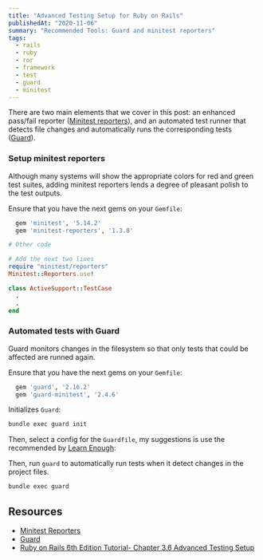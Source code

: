 ```yaml
---
title: "Advanced Testing Setup for Ruby on Rails"
publishedAt: "2020-11-06"
summary: "Recommended Tools: Guard and minitest reporters"
tags:
  - rails
  - ruby
  - ror
  - framework
  - test
  - guard
  - minitest
---
```


There are two main elements that we cover in this post: an enhanced pass/fail reporter ([Minitest reporters](#setup-minitest-reporters)), and an automated test runner that detects file changes and automatically runs the corresponding tests ([Guard](#automated-tests-with-guard)).

### Setup minitest reporters

Although many systems will show the appropriate colors for red and green test suites, adding minitest reporters lends a degree of pleasant polish to the test outputs.

Ensure that you have the next gems on your `Gemfile`:

```ruby
  gem 'minitest', '5.14.2'
  gem 'minitest-reporters', '1.3.8'
```

```ruby:test/test_helper.rb
# Other code

# Add the next two lines
require "minitest/reporters"
Minitest::Reporters.use!

class ActiveSupport::TestCase
  .
  .
end
```

### Automated tests with Guard

Guard monitors changes in the filesystem so that only tests that could be affected are runned again.

Ensure that you have the next gems on your `Gemfile`:

```ruby
  gem 'guard', '2.16.2'
  gem 'guard-minitest', '2.4.6'
```

Initializes `Guard`:

```bash
bundle exec guard init
```

Then, select a config for the `Guardfile`, my suggestions is use the recommended by [Learn Enough](https://github.com/mhartl/sample_app_6th_ed/blob/master/Guardfile):

Then, run `guard` to automatically run tests when it detect changes in the project files.

```bash
bundle exec guard
```

## Resources

- [Minitest Reporters](https://github.com/kern/minitest-reporters)
- [Guard](https://github.com/guard/guard)
- [Ruby on Rails 6th Edition Tutorial- Chapter 3.6 Advanced Testing Setup](https://www.learnenough.com/ruby-on-rails-6th-edition-tutorial/static_pages/advanced_testing_setup#sec-advanced_testing_setup)

